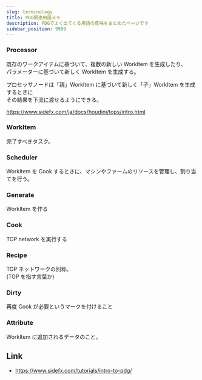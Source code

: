 ```yaml
---
slug: terminology
title: PDG関連用語メモ
description: PDGでよく出てくる用語の意味をまとめたページです
sidebar_position: 9999
---
```


### Processor

既存のワークアイテムに基づいて、複数の新しい WorkItem を生成したり、  
パラメーターに基づいて新しく WorkItem を生成する。

プロセッサノードは「親」WorkItem に基づいて新しく「子」WorkItem を生成するときに  
その結果を下流に渡せるようにできる。

https://www.sidefx.com/ja/docs/houdini/tops/intro.html

### WorkItem

完了すべきタスク。

### Scheduler

WorkItem を Cook するときに、マシンやファームのリソースを管理し、割り当てを行う。

### Generate

WorkItem を作る

### Cook

TOP network を実行する

### Recipe

TOP ネットワークの別称。  
(TOP を指す言葉か)

### Dirty

再度 Cook が必要というマークを付けること

### Attribute

WorkItem に追加されるデータのこと。

## Link

-   https://www.sidefx.com/tutorials/intro-to-pdg/
